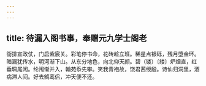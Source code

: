 ```yaml
---
---
---
```

title: 待漏入阁书事，奉赠元九学士阁老
---



衙排宣政仗，门启紫宸关。彩笔停书命，花砖趁立班。稀星点银砾，残月堕金环。暗漏犹传水，明河渐下山。从东分地色，向北仰天颜。碧（镂）〔缕〕炉烟直，红垂珮尾闲。纶闱惭并入，翰苑忝先攀。笑我青袍故，饶君茜绶殷。诗仙归洞里，酒病滞人间。好去鹓鸾侣，冲天便不还。